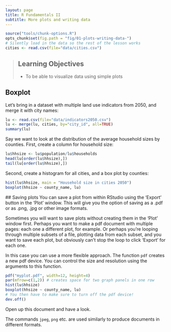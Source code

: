 ```yaml
---
layout: page
title: R Fundamentals II
subtitle: More plots and writing data
---
```


```r
source("tools/chunk-options.R")
opts_chunk$set(fig.path = "fig/01-plots-writing-data-")
# Silently load in the data so the rest of the lesson works
cities <- read.csv(file="data/cities.csv")
```

> ## Learning Objectives {.objectives}
> 
> * To be able to visualize data using simple plots
>

## Boxplot

Let's bring in a dataset with multiple land use indicators from 2050, and merge it with city names:

```r
lu <- read.csv(file="data/indicators2050.csv")
lu <- merge(lu, cities, by="city_id", all=TRUE)
summary(lu)
```
Say we want to look at the distribution of the average household sizes by counties. First, create a column for household size:

```r
lu$hhsize <- lu$population/lu$households
head(lu[order(lu$hhsize),])
tail(lu[order(lu$hhsize),])
```

Second, create a histogram for all cities, and a box plot by counties:

```r
hist(lu$hhsize, main = "Household size in cities 2050")
boxplot(hhsize ~ county_name, lu)
```

<a id="saving-plots"></a>
## Saving plots
You can save a plot from within RStudio using the 'Export' button
in the 'Plot' window. This will give you the option of saving as a
.pdf or as .png, .jpg or other image formats.

Sometimes you will want to save plots without creating them in the
'Plot' window first. Perhaps you want to make a pdf document with
multiple pages: each one a different plot, for example. Or perhaps
you're looping through multiple subsets of a file, plotting data from
each subset, and you want to save each plot, but obviously can't stop
the loop to click 'Export' for each one.

In this case you can use a more flexible approach. The function
`pdf` creates a new pdf device. You can control the size and resolution
using the arguments to this function.

```r
pdf("myplot.pdf", width=12, height=4)
par(mfrow=c(1,2)) # creates space for two graph panels in one row
hist(lu$hhsize)
boxplot(hhsize ~ county_name, lu)
# You then have to make sure to turn off the pdf device!
dev.off()
```
Open up this document and have a look.

The commands `jpeg`, `png` etc. are used similarly to produce
documents in different formats.

